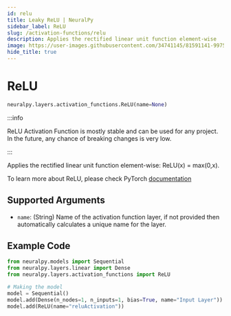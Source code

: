 ```yaml
---
id: relu
title: Leaky ReLU | NeuralPy
sidebar_label: ReLU
slug: /activation-functions/relu
description: Applies the rectified linear unit function element-wise
image: https://user-images.githubusercontent.com/34741145/81591141-99752900-93d9-11ea-9ef6-cc2c68daaa19.png
hide_title: true
---
```


# ReLU

```python
neuralpy.layers.activation_functions.ReLU(name=None)
```

:::info

ReLU Activation Function is mostly stable and can be used for any project. In the future, any chance of breaking changes is very low.

:::

Applies the rectified linear unit function element-wise: ReLU(x) = max(0,x).

To learn more about ReLU, please check PyTorch [documentation](https://pytorch.org/docs/stable/generated/torch.nn.ReLU.html#torch.nn.ReLU)

## Supported Arguments

- `name`: (String) Name of the activation function layer, if not provided then automatically calculates a unique name for the layer.

## Example Code

```python
from neuralpy.models import Sequential
from neuralpy.layers.linear import Dense
from neuralpy.layers.activation_functions import ReLU

# Making the model
model = Sequential()
model.add(Dense(n_nodes=1, n_inputs=1, bias=True, name="Input Layer"))
model.add(ReLU(name="reluActivation"))
```
